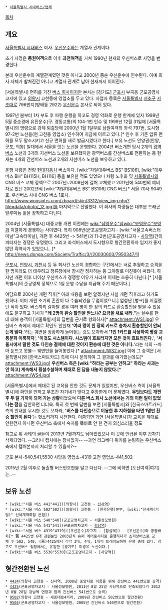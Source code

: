  * [[서울특별시 시내버스/업체]]

[[목차]]
== 개요 ==
[[서울특별시 시내버스]] 회사. [[우신운수]]와는 계열사 관계이다.

초기 사명은 '''동원여객'''으로 이후 '''과천여객'''을 거쳐 1990년 현재의 우신버스로 사명을 변경한다.

본래 우신운수와 계열관계였던 것은 아니고 2000년 중순 우신운수에 인수된다. 아예 회사 자체가 합쳐진건 아니고 계열사 관계로 남아 현재까지 이어진다.

[서울특별시] 면허를 가진 [[버스 회사]]이지만 본사는 [경기도] [[군포시]] 부곡동 군포공영차고지에 있고 [[의왕시]] 고천동에 영업소를 두고 있다. 사업자 등록은 [[서울특별시]] [[서초구]] [[서초대로]] 796번지(방배동 2922) [[우신운수]] 본사로 되어 있다.

1997년 봄부터 1차 부도 후 파행 운행을 하고도 경영 악화로 운행 한계에 있자 1998년 5월 중순경에 유진운수(구. 경동교통)의 104-1번 인수 및 1999년 12월 31일에 [서울특별시]의 명령으로 강제 퇴출당해 2000년 1월 1일부로 삼원여객의 좌석 797번, 도시형 97-2번 노선을(현 고천동 영업소) 인수하여 지금에 이르고 있다.[* 인수 후 기존 압류 면허를 모두 말소시키고 신규 면허를 새로 발급시켰다고 한다.] 보유 노선도 안양권(안양, 군포, 의왕) 일대에서 서울을 잇는 노선을 운행한다. 2004년 버스개편 당시 2개의 [[광역버스]] 노선과 3개의 지선버스 노선을 보유했지만 광역버스를 간선버스로 전환하는 등 현재는 4개의 간선버스 노선과 2개의 지선버스 노선을 보유하고 있다.

운행 차량은 전량 [[현대자동차]] 버스이다. [wiki:"자일대우버스 BS" BS106], [wiki:"대우버스 BH" BH115H, BH116] 등을 보유한 적도 있었으나 차량 노후화 및 [[서울특별시]]의 CNG 버스 교체 정책으로 2007년~2008년에 걸쳐 교체했고 2011년에 540번의 예비차로 있던 2002년식 [wiki:"자일대우버스 BS" BS106] CNG 버스[* 서울 70사 9049호. 우신버스 사내 CNG 버스 1호차. http://www.woosintrs.com/zboard/skin/3312/view_img.php?file=data/photo/_12.jpg]를 마지막으로 전멸했다. 이 회사의 차량들은 대부분 드래곤 알루미늄 휠을 장착하고 다닌다.

2004년 [서울특별시] 대중교통 개편 이전에는 [[wiki:"삼영운수"삼]][[wiki:"보영운수"보영]]과 치열하게 경쟁하는 사이였다. 특히 908번(군포공영차고지 - [wiki:"서울고속버스터미널"고속터미널], 개편 후 4425번 -> 541번)과 11-2번(군포공영차고지 - [[사당역]])간의 피터지는 경쟁은 유명했다. 그리고 좌석버스에서 도시형으로 형간전환하자 입지가 좋지 않던 흑역사가 있었으니.. [* http://news.donga.com/Society/Traffic/3//20030603/7950347/1]

[[군포시]], [[안양시]], [[과천시]] 등 두 회사간 노선이 경합하는 구간에서는 서로 추월하고 승객을 한 명이라도 더 태우려고 정류장에서 장시간 정차하는 등 그야말로 미친듯이 싸웠다. 하지만 개편 이후 더이상 우신버스가 경쟁할 이유가 사라져 이제는 조용히 다닌다.[* [서울특별시]의 준공영제 정책으로 1일 운행 수당을 지급해 주기 때문이다.]

여담으로 2004년 개편 직후[* 아래 내용을 보면 알겠지만 사실 개편 직후라고 하기도 뭣하다. 이미 개편 초기의 혼란이 다 수습되었을 무렵이었으니.] 엄청난 [병크]를 저질렀던 적이 있다. 버스끼리 갈아탈 경우 여러 명이 한 장의 카드로 환승할인을 받을 수 있음에도 불구하고 기사가 '''"왜 2명이 환승 할인을 받느냐? 요금을 새로 내라."'''는 실수를 한 데 대해 승객이 [서울특별시]의 답변을 근거로 항의하자[* attachment:/WS1.jpg] 우신버스 측에서 제대로 확인도 안한채 ''''여러 명이 한 장의 카드로 승차시 환승할인이 안되는게 맞다.''''라는 궤변을 장황하게 늘어놓는 것도 모자라서 ''''1인 1카드를 사용하여 명랑 교통문화 이룩하자'''', ''''이것도 시스템이다. 시스템이 흐트러지면 모든 것이 흐트러진다.'''', ''''서울시에서 말한 것도 다인승 결제에 대한 것이지 환승에 대한 것은 아니다.''''라는 식의 --차마 눈뜨고 못볼-- 궤변만을 늘어놓았다.[* attachment:/WS2.jpg] 이에 그 승객은 [서울특별시]와 [한국스마트카드] 측에 다시 문의하여 그 결과를 얘기했는데도[* attachment:/WS3.jpg] '''우신버스 측은 [wiki:"하라는 공부는 안하고" 하라는 사과는 안 하고] 계속해서 횡설수설하며 제대로 된 답을 내놓지 않았다.'''[* attachment:/WS4.jpg]

[서울특별시]에서 제대로 된 교육을 안한 것도 문제가 있었지만, 우신버스 측이 [서울특별시]에 확인을 안하고 무조건 자기네가 맞다고 주장한게 더 문제였다. '''무엇보다도 개편 후 두 달 가까이 되어 가는 상황'''이었으며 '''다른 버스 회사 노선에서는 거의 이런 일이 없었다는 점'''을 감안하면 더더욱. 특히 첫 번째 답변을 보면 [서울특별시]와 [한국스마트카드] 측의 안내를 무시한 것도 모자라, ''''버스를 다인승으로 이용한 후 지하철을 타면 1명만 환승 할인이 된다''''는 헛소리까지 시전한다. 이쯤되면 과연 [서울특별시]가 교육을 제대로 안한건지 아니면 우신버스 측에서 숙지를 똑바로 안 한 건지 의심스러울 정도

참고로 위 사례의 글들이 2013년 7월까지도 남아있었으나 이 곳에 언급된 이후 갑자기 삭제되었다. --그러나 캡처에는 장사없지-- --과연 리그베다 위키를 눈팅하는 우신버스 측에서 캡처본까지 처리할 수 있을까?--

군포 본사-540,541,5530
사당동 영업소-4319
고천 영업소-441,502

2015년 2월 이후로 돌출형 버스번호판을 달고 다닌다. --그에 비하면 [도선여객|여기]는..--

== 보유 노선 ==
 * [wiki:"서울 버스 441"441]([의왕시] 고천동 - [[신사역]])
 * [wiki:"서울 버스 502"502]([의왕시] 고천동 - [한국은행]본부, [wiki:"신세계(기업)" 신세계백화점 본점])
 * [wiki:"서울 버스 540"540](군포공영차고지 - 서울성모병원)
 * [wiki:"서울 버스 541"541](군포공영차고지 - [[강남역]])
 * [wiki:"서울 버스 4319"4319]([우신운수]차고지 - [잠실역]) - [우신운수]와 공동배차[* 舊 4425번 6대 감편분인 2003년식 슈퍼 에어로시티로 운행하다가 초저상버스로 교체 후 502, 540, (舊)4425에서 각각 2대, 4대, 1대씩 트레이드하여 운행 중에 있다. 참고로 우신버스 입장에서는 유일한 [경기도] 미경유 노선이다.]
 * [wiki:"서울 버스 5530"5530](군포공영차고지 - [사당역])

== 형간전환된 노선 ==
 * [[서울 버스 441|4424]](의왕시 고천동 - 신사역, 2008년 중앙차로 이용을 위해 간선버스 441번으로 승격)
 * [[서울 버스 541|4425]](군포공영차고지 - 서울성모병원, 2011년 8월 25일 사당역으로 단축되었다가 2012년 8월 28일 강남역 연장과 함께 간선버스 541번으로 승격)
 * [[서울 버스 502|9502]](의왕시 고천동 - 세종대로4거리, 2009년 간선버스 502번으로 형간전환)
 * [[서울 버스 540|9504]](군포공영차고지 - 서울성모병원, 2005년 간선버스 540번으로 형간전환)

